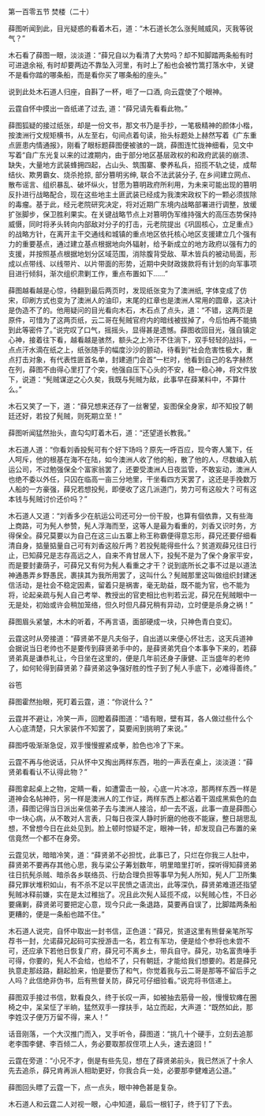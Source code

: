 

第一百零五节 焚楼（二十）

薛图听闻到此，目光疑惑的看着木石，道：“木石道长怎么涨髡贼威风，灭我等锐气？”

木石看了薛图一眼，淡淡道：“薛兄自以为看清了大势吗？却不知脚踏两条船有时可进退余裕, 有时却要两边不靠坠入河里，有时上了船也会被竹篙打落水中，关键不是看你踏的哪条船，而是看你买了哪条船的座头。”

说到此处木石道人归座，自斟了一杯，咂了一口酒, 向云霆使了个眼神。

云霆自怀中摸出一沓纸递了过去, 道：“薛兄请先看看此物。”

薛图狐疑的接过纸张，却是一份文书，那文书乃是手抄，一笔极精神的颜体小楷，按澳洲行文规矩横书，从左至右，句间点着句读，抬头标题处上赫然写着《广东重点匪患内情通报》，刚看了眼标题薛图便被骇的一跳，薛图连忙拢神细看，见文中写着“自广东光复以来的过渡期内，由于部分地区基层政权的和政府武装的崩溃、缺失，大量地方武装蜂拥四起，占山头、筑围寨、豢养私兵，招揽不轨之徒，成帮结伙、欺男霸女、烧杀抢掠, 部分篡明劣绅, 联合不法武装分子, 在乡间建立网点、散布谣言、组织暴乱、破坏纵火，甘愿为篡明政府所利用，为未来可能出现的篡明反扑进行战略配合，现在这些地主土匪武装已经成为我澳宋政权下的一颗必须拔除的毒瘤。基于此，经元老院研究决定，将对近期广东境内战略部署进行调整，放缓扩张脚步，保卫胜利果实。在关键战略节点上对篡明伪军维持强大的高压态势保持威慑，同时将矛头转向内部敌对分子的打击，元老院提出《巩固核心，立足重点》的战略方针，在离开主干交通线和城镇的重点地区依托核心地区支援建立几个强有力的重要基点，通过建立基点根据地向外辐射，给予新成立的地方政府以强有力的支援，并按照基点根据地划分区域范围，消除腹背受敌、草木皆兵的被动局面，形成以点带线、以线带片、以片带面的形势，近期中央财政拨款将有计划的向军事项目进行倾斜，渐次组织肃剿工作，重点布置如下……”

薛图越看越是心惊，待翻到最后两页时，发现纸张变为了澳洲纸, 字体变成了仿宋，印刷方式也变为了澳洲人的油印，末尾的红章也是澳洲人常用的圆章，这决计是伪造不了的。他用疑问的目光看向木石，木石点了点头，道：“不错，这两页是原件，可惜为了这两页纸，云二哥在髡贼官府内的暗线被拔掉了，今后怕再不能搞到此等密件了。”说完叹了口气，摇摇头，显得甚是遗憾。薛图收回目光，强自镇定心神，接着往下看，越看越是骇然，额头之上冷汗不住淌下，双手轻轻的战抖，一点点汗水滴在纸之上，纸张随手的幅度沙沙的颤动，待看到“社会危害性极大，重点打击对象，有代表性匪首名单，封建道门会首”一栏时，他看到自己的名字赫然在列，薛图不由得心里打了个突，他强自压下心头的不安，稳一稳心神，将文件放下，说道：“髡贼谋逆之心久矣，我既与髡贼为敌，此事早在薛某料中，不算什么。”

木石又笑了一下，道：“薛兄想来还存了一丝奢望，妄图保全身家，却不知投了朝廷还好，若投了髡贼，则死期立至！”

薛图听闻猛然抬头，直勾勾盯着木石，道：“还望道长教我。”

木石道人道：“你看刘香投髡可有个好下场吗？原先一呼百应，现今寄人篱下，任人呵斥，他的根基在海不在陆，如今澳洲人收了他的船，散了他的人，尽数编入航运公司，不过勉强保全个富家翁罢了，还要受澳洲人日夜监管，不敢妄动，澳洲人也绝不委以外任，只囚在临高一亩三分地里，干坐看四方天罢了，这还是手挽数万人船的一方豪强，薛兄若想投髡，即便收了这几派道门，势力可有这般大？可有这本钱与髡贼讨价还价吗？”

木石道人又道：“刘香多少在航运公司还可分一份干股，也算有個依靠，又有些海上商路，可为髡人参赞，髡人浮海而至，这等人是最为看重的，刘香又识时务，方得保全。薛兄莫要以为自己在这三山五寨上称王称霸便得意忘形，薛兄还要仔细看清自身，掂量掂量自己可有刘香这般斤两？若投髡能得些什么？贫道观薛兄往日行止，已知薛兄是志存高远之人，自来不肯甘居人下，投髡不是为了保个身家平安，而是要封妻荫子，可薛兄又有何为髡人看重之才干？说到底所长之事不过是以道法神通愚弄乡野愚民，裹挟其为我所用罢了，这叫什么？髡贼那里这叫做组织封建迷信活动，是社会不稳定因素，留着只是祸害，毫无助益，既不能为官，也不能为将，论起亲疏与髡人自己考举、教授出的官吏相比也判若云泥，薛兄在髡贼眼中一无是处，初始或许会稍加笼络，但久时但凡薛兄稍有异动，立时便是杀身之祸！”

薛图眉头紧皱，木木的听着，不再言语，面部硬成一块，只神色青白变幻。

云霆这时从旁接道：“薛贤弟不是凡夫俗子，自出道以来便心怀壮志，这天兵道神会据说当日老帅也不是要传到薛贤弟手中的，是薛贤弟凭自个本事争下来的，若薛贤弟真是谦恭礼让，今日坐在这里的，便是几年前还身子康健、正当盛年的老帅了，如何轮得到薛贤弟？薛贤弟这争强好胜的性子到了髡人手底下，必难得善终。”

谷竾

薛图霍然抬眼，死盯着云霆，道：“你说什么？”

云霆并不避让，冷笑一声，回瞪着薛图道：“墙有眼，壁有耳，各人做过些什么个人心底清楚，只大家装作不知罢了，莫要闹到挑明了来说。”

薛图呼吸渐渐急促，双手慢慢握紧成拳，脸色也冷了下来。

云霆不再与他说话，只从怀中又掏出两样东西，啪的一声丢在桌上，淡淡道：“薛贤弟看看认不认得此物？”

薛图拿起桌上之物，定睛一看，如遭雷击一般，心底一片冰凉，那两样东西一样是道神会名帖神符，另一样是澳洲人的工作证，两样东西上都沾着干涸成黑紫色的血渍，薛图记得当日派出亲信弟子去与澳洲人接洽，却一去不返，此事一直是薛图心中一块心病，从不敢对人言表，只每日夜深人静时折磨的他夜不能寐，整日胡思乱想，不曾想今日在此处见到。脸上顿时惊疑不定，眼神一转，却发现自己布置的亲信竟然一个都不在身旁。

云霆见状，暗暗冷笑，道：“薛贤弟不必担忧，此事已了，只烂在你我三人肚中，薛贤弟不要再存其他心思，我与梁公子筹划数年，明里暗里打听，探听得知薛贤弟往日抗髡杀贼、暗杀各乡联络员、行劫合理负担等事早为髡人所知，髡人厂卫所集薛兄罪状堆积如山，有不杀不足以平民愤之语流出，此等深仇，薛贤弟难道还指望髡贼冰释前嫌，实在是太过稚拙了。况且此次髡人延揽不成，以髡贼心性，不日必要痛剿，薛贤弟可要把定心意，现今只此一条退路，莫要再自误了，比脚踏两条船更糟的，便是一条船也踏不住。”

木石道人说完，自怀中取出一封书信，正色道：“薛兄，贫道这里有熊督亲笔所写荐书一封，允诺薛兄起码可实授游击一名，若立有军功，便是给个参将也未尝不可，还应承下若他日恢复广府，薛兄可不离乡土，带兵自守。薛兄，功名富贵唾手可得，你要的，髡人不会给，也给不了，只有朝廷，才能给我们想要的。若是薛兄执意走那歧路，翻起脸来，怕是要伤了和气，你觉着我与云二哥是那等不留后手之人吗？此信绝非伪书，后有熊督关防，薛兄可仔细验看。”说完将书信递上。

薛图双手接过书信，默看良久，终于长叹一声，如被抽去筋骨一般，慢慢软瘫在圈椅之中，呆呆怔了半晌，猛然双手一撑扶手，站立而起，大声道：“既然如此，那李姓汉子便万万留不得，来人！”

话音刚落，一个大汉推门而入，叉手听令，薛图道：“挑几十个硬手，立刻去追那老李围李健、李百倾二人，务必要取那叔侄项上人头，速去速回！”

云霆在旁道：“小兄不才，倒是有些先见，想在了薛贤弟前头，我已然派了十余人先去追杀，薛兄肯再派人相助更好，你我合兵一处，必要那李健难逃公道。”

薛图回头瞟了云霆一下，点一点头，眼中神色甚是复杂。

木石道人和云霆二人对视一眼，心中知道，最后一根钉子，终于钉了下去。

